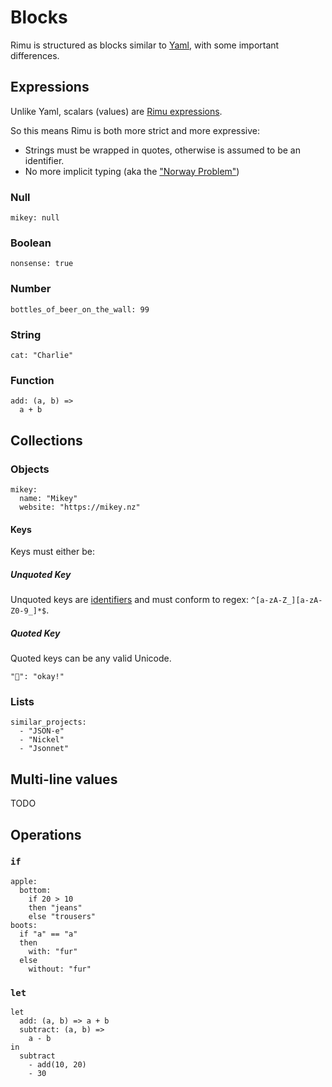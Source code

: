 # Blocks

Rimu is structured as blocks similar to [Yaml](https://yaml.org/), with some important differences.

## Expressions

Unlike Yaml, scalars (values) are [Rimu expressions](./expressions).

So this means Rimu is both more strict and more expressive:

- Strings must be wrapped in quotes, otherwise is assumed to be an identifier.
- No more implicit typing (aka the ["Norway Problem"](https://hitchdev.com/strictyaml/why/implicit-typing-removed/))

### Null

```rimu
mikey: null
```

### Boolean

```rimu
nonsense: true
```

### Number

```rimu
bottles_of_beer_on_the_wall: 99
```

### String

```rimu
cat: "Charlie"
```

### Function

```rimu
add: (a, b) =>
  a + b
```

## Collections

### Objects

```rimu
mikey:
  name: "Mikey"
  website: "https://mikey.nz"
```

#### Keys

Keys must either be:

##### Unquoted Key

Unquoted keys are [identifiers](./expressions#Identifiers) and must conform to regex: `^[a-zA-Z_][a-zA-Z0-9_]*$`.

##### Quoted Key

Quoted keys can be any valid Unicode.

```rimu
"🙆": "okay!"
```

### Lists

```rimu
similar_projects:
  - "JSON-e"
  - "Nickel"
  - "Jsonnet"
```


## Multi-line values

TODO

## Operations

### `if`

```rimu
apple:
  bottom:
    if 20 > 10
    then "jeans"
    else "trousers"
boots:
  if "a" == "a"
  then
    with: "fur"
  else
    without: "fur"
```

### `let`

```rimu
let
  add: (a, b) => a + b
  subtract: (a, b) =>
    a - b
in
  subtract
    - add(10, 20)
    - 30
```
